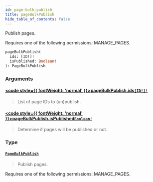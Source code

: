 ```yaml
---
id: page-bulk-publish
title: pageBulkPublish
hide_table_of_contents: false
---
```








Publish pages. 

Requires one of the following permissions: MANAGE_PAGES.

```graphql
pageBulkPublish(
  ids: [ID!]!
  isPublished: Boolean!
): PageBulkPublish
```


### Arguments

#### [<code style={{ fontWeight: 'normal' }}>pageBulkPublish.<b>ids</b></code>](#)<Bullet />[`[ID!]!`](../../../developer/api-reference/scalars/id) <Badge class="secondary" text="non-null"/> <Badge class="secondary" text="scalar"/>
> List of page IDs to (un)publish.
> 

#### [<code style={{ fontWeight: 'normal' }}>pageBulkPublish.<b>isPublished</b></code>](#)<Bullet />[`Boolean!`](../../../developer/api-reference/scalars/boolean) <Badge class="secondary" text="non-null"/> <Badge class="secondary" text="scalar"/>
> Determine if pages will be published or not.
> 

### Type

#### [`PageBulkPublish`](../../../developer/api-reference/objects/page-bulk-publish) <Badge class="secondary" text="object"/>
> Publish pages. 

Requires one of the following permissions: MANAGE_PAGES.
> 





